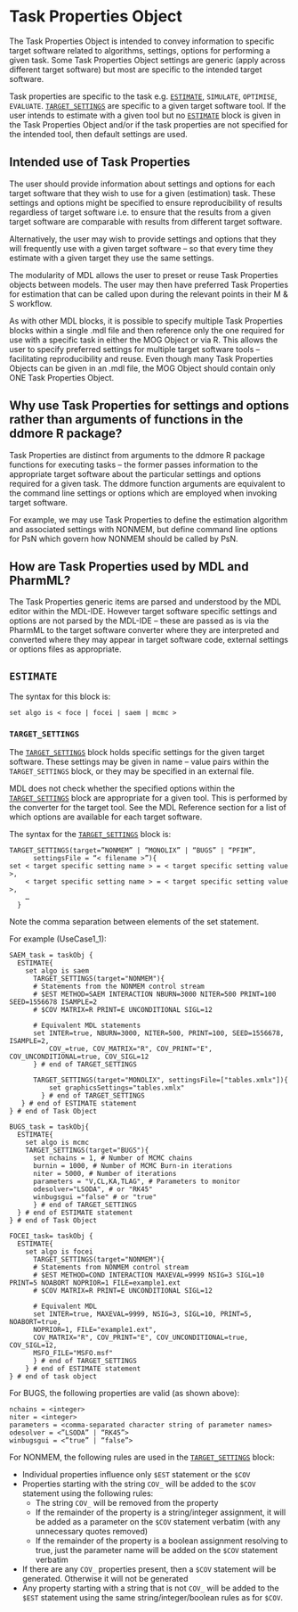 # Task Properties Object

The Task Properties Object is intended to convey information to specific
target software related to algorithms, settings, options for performing
a given task. Some Task Properties Object settings are generic
(apply across different target software) but most are specific to the
intended target software.

Task properties are specific to the task e.g. [`ESTIMATE`],
`SIMULATE`, `OPTIMISE`, `EVALUATE`. [`TARGET_SETTINGS`] are
specific to a given target software tool. If the user intends to
estimate with a given tool but no [`ESTIMATE`] block is given in the
Task Properties Object and/or if the task properties are not specified
for the intended tool, then default settings are used.

## Intended use of Task Properties

The user should provide information about settings and options for each
target software that they wish to use for a given (estimation) task.
These settings and options might be specified to ensure reproducibility
of results regardless of target software i.e. to ensure that the results
from a given target software are comparable with results from different
target software.

Alternatively, the user may wish to provide settings and options that
they will frequently use with a given target software – so that every
time they estimate with a given target they use the same settings.

The modularity of MDL allows the user to preset or reuse Task Properties
objects between models. The user may then have preferred Task Properties
for estimation that can be called upon during the relevant points in
their M & S workflow.

As with other MDL blocks, it is possible to specify multiple Task
Properties blocks within a single .mdl file and then reference only the
one required for use with a specific task in either the MOG Object or
via R. This allows the user to specify preferred settings for multiple
target software tools – facilitating reproducibility and reuse. Even
though many Task Properties Objects can be given in an .mdl file, the
MOG Object should contain only ONE Task Properties Object.

## Why use Task Properties for settings and options rather than arguments of functions in the ddmore R package?

Task Properties are distinct from arguments to the ddmore R package
functions for executing tasks – the former passes information to the
appropriate target software about the particular settings and options
required for a given task. The ddmore function arguments are equivalent
to the command line settings or options which are employed when invoking
target software.

For example, we may use Task Properties to define the estimation
algorithm and associated settings with NONMEM, but define command line
options for PsN which govern how NONMEM should be called by PsN.

## How are Task Properties used by MDL and PharmML?

The Task Properties generic items are parsed and understood by the MDL
editor within the MDL-IDE. However target software specific settings and
options are not parsed by the MDL-IDE – these are passed as is via the
PharmML to the target software converter where they are interpreted and
converted where they may appear in target software code, external
settings or options files as appropriate.

## `ESTIMATE`

The syntax for this block is:
  
```
set algo is < foce | focei | saem | mcmc >
```
  
### `TARGET_SETTINGS`

The [`TARGET_SETTINGS`] block holds specific settings for the given target
software. These settings may be given in name – value pairs within the
`TARGET_SETTINGS` block, or they may be specified in an external file.

MDL does not check whether the specified options within the
[`TARGET_SETTINGS`] block are appropriate for a given tool. This is
performed by the converter for the target tool. See the MDL Reference
section for a list of which options are available for each target
software.

The syntax for the [`TARGET_SETTINGS`] block is:

```
TARGET_SETTINGS(target=”NONMEM” | “MONOLIX” | “BUGS” | “PFIM”,
      settingsFile = “< filename >”){
set < target specific setting name > = < target specific setting value >,
    < target specific setting name > = < target specific setting value >,
    …
  }
```
  
Note the comma separation between elements of the set statement.

For example (UseCase1_1):
  
```
SAEM_task = taskObj {
  ESTIMATE{
    set algo is saem
      TARGET_SETTINGS(target="NONMEM"){
      # Statements from the NONMEM control stream
      # $EST METHOD=SAEM INTERACTION NBURN=3000 NITER=500 PRINT=100 SEED=1556678 ISAMPLE=2
      # $COV MATRIX=R PRINT=E UNCONDITIONAL SIGL=12
      
      # Equivalent MDL statements
      set INTER=true, NBURN=3000, NITER=500, PRINT=100, SEED=1556678, ISAMPLE=2,
          COV_=true, COV_MATRIX="R", COV_PRINT="E", COV_UNCONDITIONAL=true, COV_SIGL=12
      } # end of TARGET_SETTINGS
      
      TARGET_SETTINGS(target="MONOLIX", settingsFile=["tables.xmlx"]){
          set graphicsSettings="tables.xmlx"
        } # end of TARGET_SETTINGS
   } # end of ESTIMATE statement
} # end of Task Object

BUGS_task = taskObj{
  ESTIMATE{
    set algo is mcmc
    TARGET_SETTINGS(target="BUGS"){
      set nchains = 1, # Number of MCMC chains
      burnin = 1000, # Number of MCMC Burn-in iterations
      niter = 5000, # Number of iterations
      parameters = "V,CL,KA,TLAG", # Parameters to monitor
      odesolver="LSODA", # or "RK45"
      winbugsgui ="false" # or "true"
      } # end of TARGET_SETTINGS
  } # end of ESTIMATE statement
} # end of Task Object

FOCEI_task= taskObj {
  ESTIMATE{
    set algo is focei
      TARGET_SETTINGS(target="NONMEM"){
      # Statements from NONMEM control stream
      # $EST METHOD=COND INTERACTION MAXEVAL=9999 NSIG=3 SIGL=10 PRINT=5 NOABORT NOPRIOR=1 FILE=example1.ext
      # $COV MATRIX=R PRINT=E UNCONDITIONAL SIGL=12
      
      # Equivalent MDL
      set INTER=true, MAXEVAL=9999, NSIG=3, SIGL=10, PRINT=5, NOABORT=true,
      NOPRIOR=1, FILE="example1.ext", 
      COV_MATRIX="R", COV_PRINT="E", COV_UNCONDITIONAL=true, COV_SIGL=12,
      MSFO_FILE="MSFO.msf"
      } # end of TARGET_SETTINGS
    } # end of ESTIMATE statement
} # end of task object
```
  
For BUGS, the following properties are valid (as shown above):
  
```
nchains = <integer>
niter = <integer>
parameters = <comma-separated character string of parameter names>
odesolver = <”LSODA” | “RK45”>
winbugsgui = <”true” | “false”>
```
  
For NONMEM, the following rules are used in the [`TARGET_SETTINGS`]
block:
  
  * Individual properties influence only `$EST` statement or the `$COV`  
  * Properties starting with the string `COV_` will be added to the `$COV` 
  statement using the following rules:  
    * The string `COV_` will be removed from the property  
    * If the remainder of the property is a string/integer assignment, it
will be added as a parameter on the `$COV` statement verbatim (with any
unnecessary quotes removed)  
    * If the remainder of the property is a boolean assignment resolving to
true, just the parameter name will be added on the `$COV` statement
verbatim  
  * If there are any `COV_` properties present, then a `$COV` statement
will be generated. Otherwise it will not be generated  
  * Any property starting with a string that is not `COV_` will be
added to the `$EST` statement using the same string/integer/boolean rules
as for `$COV`.